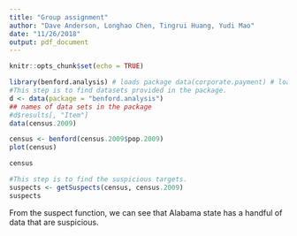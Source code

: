 ```yaml
---
title: "Group assignment"
author: "Dave Anderson, Longhao Chen, Tingrui Huang, Yudi Mao"
date: "11/26/2018"
output: pdf_document
---
```


```r
knitr::opts_chunk$set(echo = TRUE)
```

```r
library(benford.analysis) # loads package data(corporate.payment) # loads data
#This step is to find datasets provided in the package.
d <- data(package = "benford.analysis")
## names of data sets in the package
#d$results[, "Item"]
data(census.2009)

census <- benford(census.2009$pop.2009)
plot(census)
```

```r
census
```


```r
#This step is to find the suspicious targets.
suspects <- getSuspects(census, census.2009)
suspects
```

From the suspect function, we can see that Alabama state has a handful of data that are suspicious.
